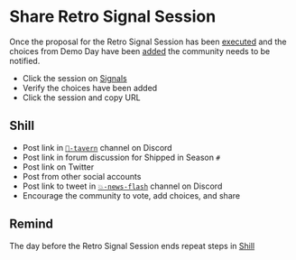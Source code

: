 # Share Retro Signal Session

Once the proposal for the Retro Signal Session has been [executed](/procedures/retro-rewards/execute) and the choices from Demo Day have been [added](/procedures/retro-rewards/add-choices) the community needs to be notified.

- Click the session on [Signals](https://signal.daohaus.fun/#/0xa/0xf5d6b637a9185707f52d40d452956ca49018247a)
- Verify the choices have been added
- Click the session and copy URL

## Shill

- Post link in [`🍻-tavern`](https://discord.com/channels/709210493549674598/735525646196801668) channel on Discord
- Post link in forum discussion for Shipped in Season `#`
- Post link on Twitter
- Post from other social accounts
- Post link to tweet in [`💥-news-flash`](https://discord.com/channels/709210493549674598/758440646553370635) channel on Discord
- Encourage the community to vote, add choices, and share

## Remind

The day before the Retro Signal Session ends repeat steps in [Shill](#shill)
